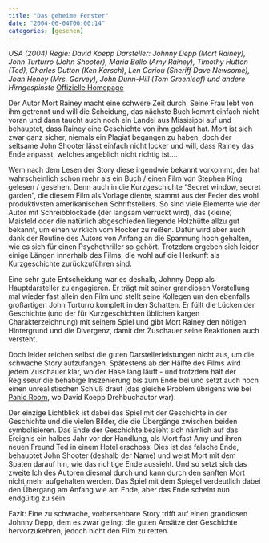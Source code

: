 ```yaml
---
title: "Das geheime Fenster"
date: "2004-06-04T00:00:14"
categories: [gesehen]
---
```


*USA (2004)
Regie: David Koepp
Darsteller: Johnny Depp (Mort Rainey), John Turturro (John Shooter), Maria Bello (Amy Rainey), Timothy Hutton (Ted), Charles Dutton (Ken Karsch), Len Cariou (Sheriff Dave Newsome), Joan Heney (Mrs. Garvey), John Dunn-Hill (Tom Greenleaf) und andere Hirngespinste*
[Offizielle Homepage](http://www.das-geheime-fenster.de/)

Der Autor Mort Rainey macht eine schwere Zeit durch. Seine Frau lebt von ihm getrennt und will die Scheidung, das nächste Buch kommt einfach nicht voran und dann taucht auch noch ein Landei aus Missisippi auf und behauptet, dass Rainey eine Geschichte von ihm geklaut hat. Mort ist sich zwar ganz sicher, niemals ein Plagiat begangen zu haben, doch der seltsame John Shooter lässt einfach nicht locker und will, dass Rainey das Ende anpasst, welches angeblich nicht richtig ist....

Wem nach dem Lesen der Story diese irgendwie bekannt vorkommt, der hat wahrscheinlich schon mehr als ein Buch / einen Film von Stephen King gelesen / gesehen. Denn auch in die Kurzgeschichte "Secret window, secret garden", die diesem Film als Vorlage diente, stammt aus der Feder des wohl produktivsten amerikanischen Schriftstellers. So sind viele Elemente wie der Autor mit Schreibblockade (der langsam verrückt wird), das (kleine) Maisfeld oder die natürlich abgeschieden liegende Holzhütte allzu gut bekannt, um einen wirklich vom Hocker zu reißen. Dafür wird aber auch dank der Routine des Autors von Anfang an die Spannung hoch gehalten, wie es sich für einen Psychothriller so gehört. Trotzdem ergeben sich leider einige Längen innerhalb des Films, die wohl auf die Herkunft als Kurzgeschichte zurückzuführen sind.

Eine sehr gute Entscheidung war es deshalb, Johnny Depp als Hauptdarsteller zu engagieren. Er trägt mit seiner grandiosen Vorstellung mal wieder fast allein den Film und stellt seine Kollegen um den ebenfalls großartigen John Turturro komplett in den Schatten. Er füllt die Lücken der Geschichte (und der für Kurzgeschichten üblichen kargen Charakterzeichnung) mit seinem Spiel und gibt Mort Rainey den nötigen Hintergrund und die Divergenz, damit der Zuschauer seine Reaktionen auch versteht.

Doch leider reichen selbst die guten Darstellerleistungen nicht aus, um die schwache Story aufzufangen. Spätestens ab der Hälfte des Films wird jedem Zuschauer klar, wo der Hase lang läuft - und trotzdem hält der Regisseur die behäbige Inszenierung bis zum Ende bei und setzt auch noch einen unrealistischen Schluß drauf (das gleiche Problem übrigens wie bei [Panic Room](/blog/2002/05/07/panic-room/), wo David Koepp Drehbuchautor war).

Der einzige Lichtblick ist dabei das Spiel mit der Geschichte in der Geschichte und die vielen Bilder, die die Übergänge zwischen beiden symbolisieren. Das Ende der Geschichte bezieht sich nämlich auf das Ereignis ein halbes Jahr vor der Handlung, als Mort fast Amy und ihren neuen Freund Ted in einem Hotel erschoss. Dies ist das falsche Ende, behauptet John Shooter (deshalb der Name) und weist Mort mit dem Spaten darauf hin, wie das richtige Ende aussieht. Und so setzt sich das zweite Ich des Autoren diesmal durch und kann durch den sanften Mort nicht mehr aufgehalten werden. Das Spiel mit dem Spiegel verdeutlich dabei den Übergang am Anfang wie am Ende, aber das Ende scheint nun endgültig zu sein.

Fazit: Eine zu schwache, vorhersehbare Story trifft auf einen grandiosen Johnny Depp, dem es zwar gelingt die guten Ansätze der Geschichte hervorzukehren, jedoch nicht den Film zu retten.
